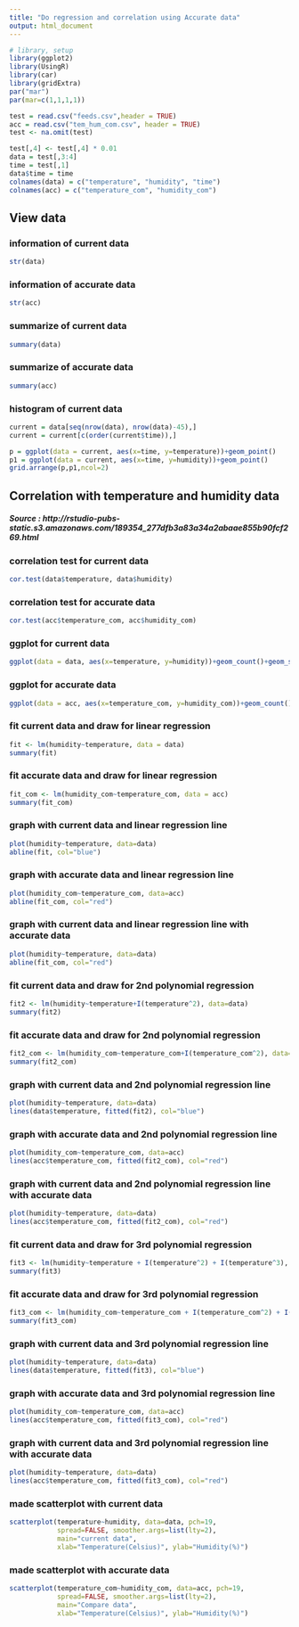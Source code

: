 ```yaml
---
title: "Do regression and correlation using Accurate data"
output: html_document
---
```


```r
# library, setup
library(ggplot2)
library(UsingR)
library(car)
library(gridExtra)
par("mar")
par(mar=c(1,1,1,1))
```

```r
test = read.csv("feeds.csv",header = TRUE)
acc = read.csv("tem_hum_com.csv", header = TRUE)
test <- na.omit(test)

test[,4] <- test[,4] * 0.01
data = test[,3:4]
time = test[,1]
data$time = time
colnames(data) = c("temperature", "humidity", "time")
colnames(acc) = c("temperature_com", "humidity_com")
```

## View data

### information of current data
```r
str(data)
```

### information of accurate data
```r
str(acc)
```

### summarize of current data
```r
summary(data)
```

### summarize of accurate data
```r
summary(acc)
```

### histogram of current data
```r
current = data[seq(nrow(data), nrow(data)-45),]
current = current[c(order(current$time)),]

p = ggplot(data = current, aes(x=time, y=temperature))+geom_point()
p1 = ggplot(data = current, aes(x=time, y=humidity))+geom_point()
grid.arrange(p,p1,ncol=2)
```

## Correlation with temperature and humidity data
##### Source : http://rstudio-pubs-static.s3.amazonaws.com/189354_277dfb3a83a34a2abaae855b90fcf269.html


### correlation test for current data
```r
cor.test(data$temperature, data$humidity)
```

### correlation test for accurate data
```r
cor.test(acc$temperature_com, acc$humidity_com)
```

### ggplot for current data
```r
ggplot(data = data, aes(x=temperature, y=humidity))+geom_count()+geom_smooth(method="lm")
```

### ggplot for accurate data
```r
ggplot(data = acc, aes(x=temperature_com, y=humidity_com))+geom_count()+geom_smooth(method="lm")
```

### fit current data and draw for linear regression
```r
fit <- lm(humidity~temperature, data = data)
summary(fit)
```

### fit accurate data and draw for linear regression
```r
fit_com <- lm(humidity_com~temperature_com, data = acc)
summary(fit_com)
```

### graph with current data and linear regression line
```r
plot(humidity~temperature, data=data)
abline(fit, col="blue")
```

### graph with accurate data and linear regression line
```r
plot(humidity_com~temperature_com, data=acc)
abline(fit_com, col="red")
```

### graph with current data and linear regression line with accurate data
```r
plot(humidity~temperature, data=data)
abline(fit_com, col="red")
```

### fit current data and draw for 2nd polynomial regression
```r
fit2 <- lm(humidity~temperature+I(temperature^2), data=data)
summary(fit2)
```

### fit accurate data and draw for 2nd polynomial regression
```r
fit2_com <- lm(humidity_com~temperature_com+I(temperature_com^2), data=acc)
summary(fit2_com)
```

### graph with current data and 2nd polynomial regression line
```r
plot(humidity~temperature, data=data)
lines(data$temperature, fitted(fit2), col="blue")
```

### graph with accurate data and 2nd polynomial regression line
```r
plot(humidity_com~temperature_com, data=acc)
lines(acc$temperature_com, fitted(fit2_com), col="red")
```

### graph with current data and 2nd polynomial regression line with accurate data
```r
plot(humidity~temperature, data=data)
lines(acc$temperature_com, fitted(fit2_com), col="red")
```

### fit current data and draw for 3rd polynomial regression
```r
fit3 <- lm(humidity~temperature + I(temperature^2) + I(temperature^3), data=data)
summary(fit3)
```

### fit accurate data and draw for 3rd polynomial regression
```r
fit3_com <- lm(humidity_com~temperature_com + I(temperature_com^2) + I(temperature_com^3), data=acc)
summary(fit3_com)
```

### graph with current data and 3rd polynomial regression line
```r
plot(humidity~temperature, data=data)
lines(data$temperature, fitted(fit3), col="blue")
```

### graph with accurate data and 3rd polynomial regression line
```r
plot(humidity_com~temperature_com, data=acc)
lines(acc$temperature_com, fitted(fit3_com), col="red")
```

### graph with current data and 3rd polynomial regression line with accurate data
```r
plot(humidity~temperature, data=data)
lines(acc$temperature_com, fitted(fit3_com), col="red")
```

### made scatterplot with current data
```r
scatterplot(temperature~humidity, data=data, pch=19,
            spread=FALSE, smoother.args=list(lty=2),
            main="current data",
            xlab="Temperature(Celsius)", ylab="Humidity(%)")
```

### made scatterplot with accurate data
```r
scatterplot(temperature_com~humidity_com, data=acc, pch=19,
            spread=FALSE, smoother.args=list(lty=2),
            main="Compare data",
            xlab="Temperature(Celsius)", ylab="Humidity(%)")
```